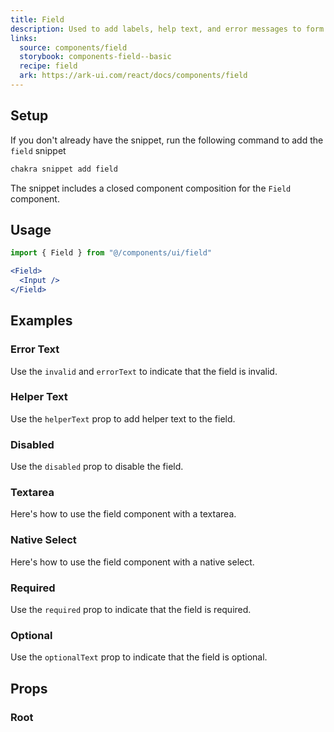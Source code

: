 ```yaml
---
title: Field
description: Used to add labels, help text, and error messages to form fields.
links:
  source: components/field
  storybook: components-field--basic
  recipe: field
  ark: https://ark-ui.com/react/docs/components/field
---
```


<ExampleTabs name="field-basic" />

## Setup

If you don't already have the snippet, run the following command to add the
`field` snippet

```sh
chakra snippet add field
```

The snippet includes a closed component composition for the `Field` component.

## Usage

```jsx
import { Field } from "@/components/ui/field"
```

```jsx
<Field>
  <Input />
</Field>
```

## Examples

### Error Text

Use the `invalid` and `errorText` to indicate that the field is invalid.

<ExampleTabs name="field-with-error-text" />

### Helper Text

Use the `helperText` prop to add helper text to the field.

<ExampleTabs name="field-with-helper-text" />

### Disabled

Use the `disabled` prop to disable the field.

<ExampleTabs name="field-with-disabled" />

### Textarea

Here's how to use the field component with a textarea.

<ExampleTabs name="field-with-textarea" />

### Native Select

Here's how to use the field component with a native select.

<ExampleTabs name="field-with-native-select" />

### Required

Use the `required` prop to indicate that the field is required.

<ExampleTabs name="field-with-required" />

### Optional

Use the `optionalText` prop to indicate that the field is optional.

<ExampleTabs name="field-with-optional" />

## Props

### Root

<PropTable component="Field" part="Root" />
